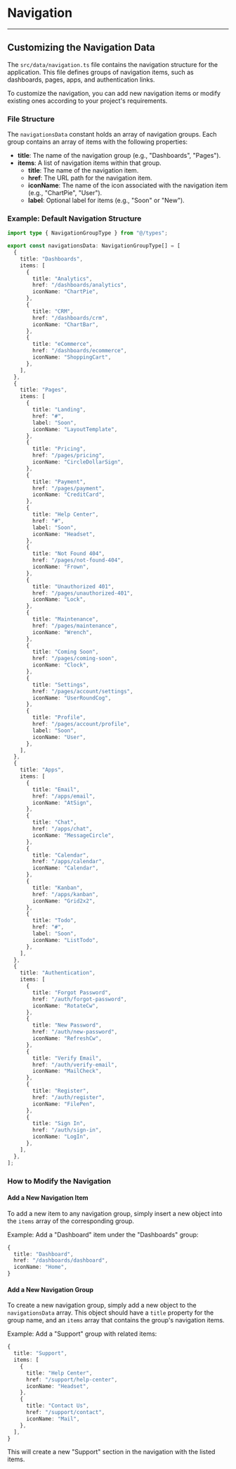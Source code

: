 # Navigation

---

## Customizing the Navigation Data

The `src/data/navigation.ts` file contains the navigation structure for the application. This file defines groups of navigation items, such as dashboards, pages, apps, and authentication links.

To customize the navigation, you can add new navigation items or modify existing ones according to your project's requirements.

### File Structure

The `navigationsData` constant holds an array of navigation groups. Each group contains an array of items with the following properties:

- **title**: The name of the navigation group (e.g., "Dashboards", "Pages").
- **items**: A list of navigation items within that group.
  - **title**: The name of the navigation item.
  - **href**: The URL path for the navigation item.
  - **iconName**: The name of the icon associated with the navigation item (e.g., "ChartPie", "User").
  - **label**: Optional label for items (e.g., "Soon" or "New").

### Example: Default Navigation Structure

```typescript
import type { NavigationGroupType } from "@/types";

export const navigationsData: NavigationGroupType[] = [
  {
    title: "Dashboards",
    items: [
      {
        title: "Analytics",
        href: "/dashboards/analytics",
        iconName: "ChartPie",
      },
      {
        title: "CRM",
        href: "/dashboards/crm",
        iconName: "ChartBar",
      },
      {
        title: "eCommerce",
        href: "/dashboards/ecommerce",
        iconName: "ShoppingCart",
      },
    ],
  },
  {
    title: "Pages",
    items: [
      {
        title: "Landing",
        href: "#",
        label: "Soon",
        iconName: "LayoutTemplate",
      },
      {
        title: "Pricing",
        href: "/pages/pricing",
        iconName: "CircleDollarSign",
      },
      {
        title: "Payment",
        href: "/pages/payment",
        iconName: "CreditCard",
      },
      {
        title: "Help Center",
        href: "#",
        label: "Soon",
        iconName: "Headset",
      },
      {
        title: "Not Found 404",
        href: "/pages/not-found-404",
        iconName: "Frown",
      },
      {
        title: "Unauthorized 401",
        href: "/pages/unauthorized-401",
        iconName: "Lock",
      },
      {
        title: "Maintenance",
        href: "/pages/maintenance",
        iconName: "Wrench",
      },
      {
        title: "Coming Soon",
        href: "/pages/coming-soon",
        iconName: "Clock",
      },
      {
        title: "Settings",
        href: "/pages/account/settings",
        iconName: "UserRoundCog",
      },
      {
        title: "Profile",
        href: "/pages/account/profile",
        label: "Soon",
        iconName: "User",
      },
    ],
  },
  {
    title: "Apps",
    items: [
      {
        title: "Email",
        href: "/apps/email",
        iconName: "AtSign",
      },
      {
        title: "Chat",
        href: "/apps/chat",
        iconName: "MessageCircle",
      },
      {
        title: "Calendar",
        href: "/apps/calendar",
        iconName: "Calendar",
      },
      {
        title: "Kanban",
        href: "/apps/kanban",
        iconName: "Grid2x2",
      },
      {
        title: "Todo",
        href: "#",
        label: "Soon",
        iconName: "ListTodo",
      },
    ],
  },
  {
    title: "Authentication",
    items: [
      {
        title: "Forgot Password",
        href: "/auth/forgot-password",
        iconName: "RotateCw",
      },
      {
        title: "New Password",
        href: "/auth/new-password",
        iconName: "RefreshCw",
      },
      {
        title: "Verify Email",
        href: "/auth/verify-email",
        iconName: "MailCheck",
      },
      {
        title: "Register",
        href: "/auth/register",
        iconName: "FilePen",
      },
      {
        title: "Sign In",
        href: "/auth/sign-in",
        iconName: "LogIn",
      },
    ],
  },
];
```

### How to Modify the Navigation

#### **Add a New Navigation Item**

To add a new item to any navigation group, simply insert a new object into the `items` array of the corresponding group.

Example: Add a "Dashboard" item under the "Dashboards" group:

```typescript
{
  title: "Dashboard",
  href: "/dashboards/dashboard",
  iconName: "Home",
}
```

#### **Add a New Navigation Group**

To create a new navigation group, simply add a new object to the `navigationsData` array. This object should have a `title` property for the group name, and an `items` array that contains the group's navigation items.

Example: Add a "Support" group with related items:

```typescript
{
  title: "Support",
  items: [
    {
      title: "Help Center",
      href: "/support/help-center",
      iconName: "Headset",
    },
    {
      title: "Contact Us",
      href: "/support/contact",
      iconName: "Mail",
    },
  ],
}
```

This will create a new "Support" section in the navigation with the listed items.
